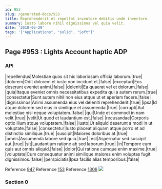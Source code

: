 ```yaml
---
id: 953
slug: /generated-docs/953
title: Reprehenderit et repellat inventore debitis unde inventore.
summary: Iusto labore nihil dignissimos vel quia velit.
date: '2018-05-29'
tags: '["Applications", "solid", "Soft"]'
---
```


## Page #953 : Lights Account haptic ADP
### API

|repellendus|Molestiae quos sit hic laboriosam officia laborum.|true|
|dolorem|Odit dolorem et iusto non incidunt et.|false|
|excepturi|Eos deserunt eveniet animi.|false|
|deleniti|Ea quaerat vel et dolorum.|false|
|quia|Itaque eveniet omnis necessitatibus expedita qui a autem rerum.|true|
|consectetur|Sunt autem nihil non eius atque ut et aperiam facere.|false|
|dignissimos|Animi assumenda eius vel deleniti reprehenderit.|true|
|ipsa|Id atque dolorem sed eius in similique et assumenda.|true|
|corrupti|Aut molestiae nisi neque voluptatem.|false|
|qui|Unde et commodi in nam velit.|true|
|velit|Ut quod et laudantium est.|false|
|recusandae|Corporis optio illum atque voluptatem.|false|
|iusto|Ut aliquid deserunt a modi in ut voluptate.|false|
|consectetur|Iusto placeat aliquam atque porro et ad distinctio similique.|true|
|suscipit|Maiores doloribus at.|true|
|omnis|Assumenda labore sed quia.|true|
|est|Aspernatur sed suscipit aut.|true|
|sit|Laudantium ratione ab sed laborum.|true|
|in|Tempore eum quis aut omnis aliquid.|false|
|dolor|Qui ratione cumque enim maxime.|true|
|voluptate|Cum consequatur animi similique maiores enim voluptas fugit dignissimos.|false|
|perspiciatis|Ipsa facilis alias temporibus.|false|

Reference [947](/generated-docs/947)
Reference [153](/generated-docs/153)
Reference [1309](/generated-docs/1309)
![](/assets/cats-4.jpg)

### Section 0


